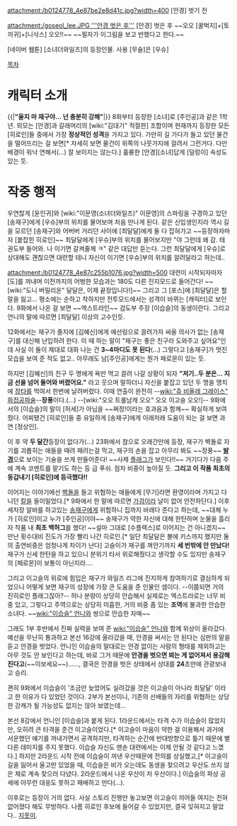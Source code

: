 attachment:/b0124778_4e87be2e8d41c.jpg?width=400
[안경] 벗기 전

[[attachment:/goseol_lee.JPG '''안경 벗은 후''']]
[안경] 벗은 후
~~오오 [꿀벅지]+[토끼귀]+[니삭스] 오오!!~~    ~~필자가 이그림을 보고 반했다고 한다.~~

[네이버 웹툰] [소녀더와일즈]의 등장인물. 사용 [무술]은 [우슈]

[[목차]]

= 캐릭터 소개 =

{{|'''"울지 마 재구야… 넌 충분히 강해"'''|}}
8화부터 등장한 [소녀]로 [주인공]과 같은 1학년. 외모는 [안경]과 갈래머리의 [wiki:"김대기" 적절한] 조합이며 현재까지 등장한 모든 [히로인]들 중에서 가장 '''정상적인 성격'''을 가지고 있다. 가만히 길 가다가 들고 있던 물건을 떨어뜨리는 걸 보면[* 자세히 보면 물건이 위쪽의 나뭇가지에 걸려서 그런거다. 다만 배경이 워낙 연해서(…) 잘 보이지는 않는다.] 훌륭한 [안경][소녀]답게 [덜렁이] 속성도 있는 듯. 

= 작중 행적 =

우연찮게 [윤인귀]와 [wiki:"이문영(소녀더와일즈)" 이문영]의 스파링을 구경하고 있던 [송재구]에게 [우슈]부의 위치를 물어보며 처음 만나게 된다. 같은 신입생인지라 역시 길을 모르던 [송재구]와 어버버 거리던 사이에 [최달달]에게 둘 다 잡혀가고 ~~등장하자마자 [붙잡힌 히로인]~~ 최달달에게 [우슈]부의 위치를 물어보지만 "야 그런데 왜 감. 태권도부 들어와. 나 이기면 갈켜줄께 ㅋ" 같은 대답만 듣는다. 그런 최달달에게 [우슈]로 상대해도 괜찮으면 대련할 테니 자신이 이기면 [우슈]부의 위치를 알려달라고 하는데..

attachment:/b0124778_4e87c255b1076.jpg?width=500
대련이 시작되자마자 [도]를 꺼내며 이전까지의 어벙한 모습과는 180도 다른 진지모드로 들어간다! ~~[wiki:"도니 버밀리온" 달달은, 이제 끝장입니다!]~~ 그리고 그 [포스]에 [최달달]은 할 말을 잃고… 평소에는 순하고 착하지만 전투모드에서는 성격이 바뀌는 [캐릭터]로 보인다. 9화에서 나온 걸 보면 ~~엑스트라인~~ 검도부 주장 [이습슬]의 동생이란다. 그리고 언니의 말에 따르면 [최달달] 이상의 고수인듯. 

12화에서는 재구가 졸지에 [김혜신]에게 예선링으로 끌려가자 싸울 의사가 없는 [송재구]를 대신해 난입하려 한다. 이 때 하는 말이 "재구는 좋은 친구라 도와주고 싶어요"인데 사실 이 둘이 제대로 대화 나눈 건 '''3~4마디도 못 된다'''(…) 그렇다고 [송재구]가 멋진 모습을 보여 준 적도 없고.. 아무래도 남[주인공]에게는 뭔가 페로몬이 있는 듯. 

하지만 [김혜신]의 친구 두 명에게 욕만 먹고 끌려 나갈 상황이 되자 '''"저기..두 분은… 지금 선을 넘어 들어와 버렸어요."''' 라고 웃으며 말하더니 자신을 붙잡고 있던 두 명을 명치에 [[장타]]를 먹여서 한번에 날려버렸다. 이때 연출이 완전히 --[[wiki:"쥬 비올레 그레이스" 화접공파술]]--'''장풍'''이다.(…) --[wiki:"오오 트롤남캐 오오" 오오 이고슬 오오!]-- 9화에서의 [이습슬]의 말이 [허세]가 아님을 ~~쩌정!이라는 효과음과 함께~~ 확실하게 보여줬다. 어찌됐건 [히로인]들 중 유일하게 [송재구]에게 이래저래 도움이 되는 걸 보면 과연 [정상인]. 

이 후 약 '''두 달간'''등장이 없다가(...) 23화에서 참으로 오래간만에 등장, 재구가 벽돌로 자기를 괴롭히는 애들을 때려 패려는걸 막고, 재구의 손을 잡고 아무리 봐도 ~~장풍~~ '''[[발경]]'''으로 보이는 기술을 쓰게 만들어준다! ~~사제 [[플래그]]가 보인다!!~~ 거기다가 다음 주에 계속 코멘트를 맡기도 하는 등 급 푸쉬. 점차 비중이 높아질 듯. '''그리고 이 작품 최초의 동갑내기 [히로인]에 등극했다!!''' 

이어지는 이야기에선 [[벽돌]]을 들고 위협하는 애들에게 [무기]라면 환영이라며 가지고 다니던 [[칼]]을 들이밀었다.[* 9화에서 한 말에 따르면 [[가검]]이라 날이 없어 안전하단다.] 이후 세차장 알바를 하고있는 [[송재구]]에게 위험하니 집까지 바래다 준다고 하는데, ~~대체 누가 [히로인]이고 누가 [주인공]이야~~ 송재구가 약한 자신에 대해 한탄하며 눈물을 흘리자 작품 내 '''최초 백허그'''를 했다! ~~설마 그대로 [수플렉스]로 이어지는 건 아니겠지~~ 만난 횟수대비 진도가 가장 빨리 나간 히로인.[* 일단 최달달은 볼에 키스까지 했지만 둘의 출연비중은 엄청나게 차이가 난다] 고슬이가 재구를 껴안기까지 '''세 번밖에 안 만났다!''' 재구가 신세 한탄을 하고 있으니 분위기 타서 위로해줬다고 생각할 수도 있지만 송재구의 [페로몬]이 보통이 아닌지라….

그리고 이고슬의 위로에 힘입은 재구가 와일즈 리그에 진지하게 참여하기로 결심하게 되었으니 어떻게 보면 재구의 성장에 가장 큰 도움을 준 인물인 셈이다. --이쯤되면 거의 진히로인 플래그잖아?-- 허나 분량이 상당히 안습해서 실제로는 엑스트라로는 너무 비중 있고, 그렇다고 주역으로는 상당히 미흡한, 거의 비중 좀 있는 '''조역'''에 불과한 안습한 소녀다. ~~[[wiki:"이습슬" 언니]]와 쌍으로 안습한 자매~~

그래도 1부 후반에서 진짜 실력을 보여 준 [[wiki:"이습슬" 언니]]와 함께 위상이 올라갔다.
예선을 무난히 통과하고 본선 16강에 올라갔을 때, 안경을 써서는 안 된다는 심판의 말을 듣고 안경을 벗었다.
언니인 이습슬의 말대로는 안경 없이는 사람의 형태를 제외하고는 아무 것도 안 보인다고 하는데, 바로 그거 때문에 '''안경을 벗으면 뵈는 게 없어져서 용감해진다고'''(~~이보세요~~)......, 결국은 안경을 벗은 상태에서 상대를 '''24'''초만에 관광보내고 승리.

괜히 9화에서 이습슬이 '조금만 늦었어도 실려갔을 것은 이고슬이 아니라 최달달' 이라고 한 이유가 다 있었던 것이다.
2부가 본선이니, 기존의 선배들의 자리를 위협하는 상당한 강캐가 될 가능성도 없지는 않아 보였는데...

본선 8강에서 언니인 [이습슬]과 붙게 된다. 1라운드에서는 타격 수가 이습슬이 많았지만, 오히려 큰 타격을 준건 이고슬이었다.[* 이고슬이 마음이 약한 걸 이용해서 과거에 서운했던 얘기를 꺼내가면서 공격하지만, 타격하는 순간에 반대방향으로 틀기 때문에 별다른 데미지를 주지 못했다. 이습슬 자신도 맨손 대련에서는 이제 안될 것 같다고 느꼈다.] 하지만 2라운드 시작 전에 이습슬이 꺼낸 우산때문에 전의를 상실했고,[* 이고슬이 길을 잃어서 울고만 있었을 때, 이습슬은 비가 오는데도 동생을 찾으려고 우산도 쓰지 않은 체로 계속 찾으러 다녔다. 2라운드에서 나온 우산이 저 우산이다.] 이습슬의 파상 공세에 아무런 대응도 못하고 패배하고 만다(...).

이후로는 등장이 거의 없다. 사실 스토리 진행만 놓고보면 이고슬이 끼어들 여지는 전혀 없어졌다 해도 무방하다. 나름 히로인 후보에 들어갈 수 있었지만, 결국 잊혀지고 말았다.. [[지못미]].
